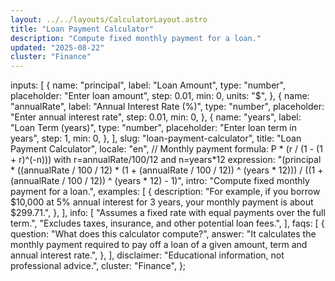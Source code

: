 ```yaml
---
layout: ../../layouts/CalculatorLayout.astro
title: "Loan Payment Calculator"
description: "Compute fixed monthly payment for a loan."
updated: "2025-08-22"
cluster: "Finance"
---
```



  inputs: [
    {
      name: "principal",
      label: "Loan Amount",
      type: "number",
      placeholder: "Enter loan amount",
      step: 0.01,
      min: 0,
      units: "$",
    },
    {
      name: "annualRate",
      label: "Annual Interest Rate (%)",
      type: "number",
      placeholder: "Enter annual interest rate",
      step: 0.01,
      min: 0,
    },
    {
      name: "years",
      label: "Loan Term (years)",
      type: "number",
      placeholder: "Enter loan term in years",
      step: 1,
      min: 0,
    },
  ],
  slug: "loan-payment-calculator",
  title: "Loan Payment Calculator",
  locale: "en",
  // Monthly payment formula: P * (r / (1 - (1 + r)^(-n))) with r=annualRate/100/12 and n=years*12
  expression:
    "(principal * ((annualRate / 100 / 12) * (1 + (annualRate / 100 / 12)) ^ (years * 12))) / ((1 + (annualRate / 100 / 12)) ^ (years * 12) - 1)",
  intro: "Compute fixed monthly payment for a loan.",
  examples: [
    {
      description:
        "For example, if you borrow $10,000 at 5% annual interest for 3 years, your monthly payment is about $299.71.",
    },
  ],
  info: [
    "Assumes a fixed rate with equal payments over the full term.",
    "Excludes taxes, insurance, and other potential loan fees.",
  ],
  faqs: [
    {
      question: "What does this calculator compute?",
      answer:
        "It calculates the monthly payment required to pay off a loan of a given amount, term and annual interest rate.",
    },
  ],
  disclaimer: "Educational information, not professional advice.",
  cluster: "Finance",
};

<Calculator schema={schema} />
